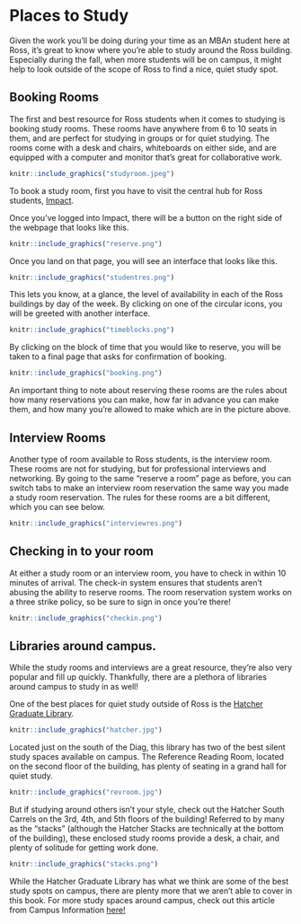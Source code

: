 
# Places to Study
Given the work you'll be doing during your time as an MBAn student here at Ross, it's great to know where you're able to study around the Ross building. Especially during the fall, when more students will be on campus, it might help to look outside of the scope of Ross to find a nice, quiet study spot.


## Booking Rooms
The first and best resource for Ross students when it comes to studying is booking study rooms. These rooms have anywhere from 6 to 10 seats in them, and are perfect for studying in groups or for quiet studying. The rooms come with a desk and chairs, whiteboards on either side, and are equipped with a computer and monitor that's great for collaborative work.

```r
knitr::include_graphics("studyroom.jpeg")
```

To book a study room, first you have to visit the central hub for Ross students, [Impact](https://www.bus.umich.edu/myimpact/home.aspx).

Once you've logged into Impact, there will be a button on the right side of the webpage that looks like this.

```r
knitr::include_graphics("reserve.png")
```

Once you land on that page, you will see an interface that looks like this.

```r
knitr::include_graphics("studentres.png")
```

This lets you know, at a glance, the level of availability in each of the Ross buildings by day of the week. By clicking on one of the circular icons, you will be greeted with another interface.

```r
knitr::include_graphics("timeblocks.png")
```

By clicking on the block of time that you would like to reserve, you will be taken to a final page that asks for confirmation of booking.

```r
knitr::include_graphics("booking.png")
```

An important thing to note about reserving these rooms are the rules about how many reservations you can make, how far in advance you can make them, and how many you're allowed to make which are in the picture above.


## Interview Rooms

Another type of room available to Ross students, is the interview room. These rooms are not for studying, but for professional interviews and networking. By going to the same "reserve a room" page as before, you can switch tabs to make an interview room reservation the same way you made a study room reservation. The rules for these rooms are a bit different, which you can see below.

```r
knitr::include_graphics("interviewres.png")
```

## Checking in to your room

At either a study room or an interview room, you have to check in within 10 minutes of arrival. The check-in system ensures that students aren't abusing the ability to reserve rooms. The room reservation system works on a three strike policy, so be sure to sign in once you're there!

```r
knitr::include_graphics("checkin.png")
```


## Libraries around campus.

While the study rooms and interviews are a great resource, they're also very popular and fill up quickly. Thankfully, there are a plethora of libraries around campus to study in as well!

One of the best places for quiet study outside of Ross is the [Hatcher Graduate Library](https://lib.umich.edu/locations-and-hours/hatcher-library).

```r
knitr::include_graphics("hatcher.jpg")
```

Located just on the south of the Diag, this library has two of the best silent study spaces available on campus. The Reference Reading Room, located on the second floor of the building, has plenty of seating in a grand hall for quiet study. 

```r
knitr::include_graphics("revroom.jpg")
```

But if studying around others isn't your style, check out the Hatcher South Carrels on the 3rd, 4th, and 5th floors of the building! Referred to by many as the "stacks" (although the Hatcher Stacks are technically at the bottom of the building), these enclosed study rooms provide a desk, a chair, and plenty of solitude for getting work done.

```r
knitr::include_graphics("stacks.png")
```

While the Hatcher Graduate Library has what we think are some of the best study spots on campus, there are plenty more that we aren't able to cover in this book. For more study spaces around campus, check out this article from Campus Information [here!](https://campusinfo.umich.edu/article/study-spots)